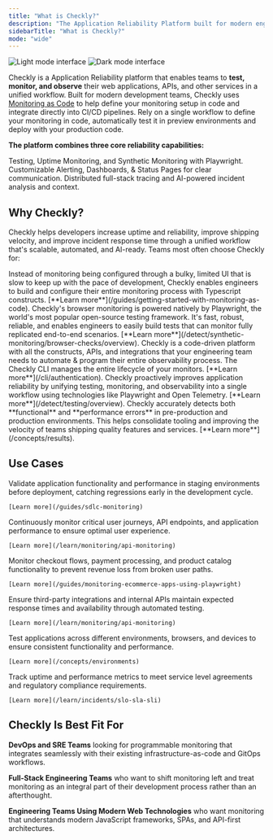 ```yaml
---
title: "What is Checkly?"
description: "The Application Reliability Platform built for modern engineering teams."
sidebarTitle: "What is Checkly?"
mode: "wide"
---
```

<div className="max-w-xl mx-auto">
<Frame>
<img
  className="block dark:hidden"
  src="/images/welcome-img-light.png"
  alt="Light mode interface"
/>
<img
  className="hidden dark:block"
  src="/images/welcome-img-dark.png"
  alt="Dark mode interface"
/>
</Frame>
</div>

Checkly is a Application Reliability platform that enables teams to **test, monitor, and observe** their web applications, APIs, and other services in a unified workflow. Built for modern development teams, Checkly uses [Monitoring as Code](/guides/getting-started-with-monitoring-as-code) to help define your monitoring setup in code and integrate directly into CI/CD pipelines. Rely on a single workflow to define your monitoring in code, automatically test it in preview environments and deploy with your production code.

**The platform combines three core reliability capabilities:**

<CardGroup cols={3}>

<Card title="Detect"  href="/detect/overview" icon="radar">
Testing, Uptime Monitoring, and Synthetic Monitoring with Playwright.
</Card>

<Card title="Communicate"  href="/communicate/overview" icon="bell">
Customizable Alerting, Dashboards, & Status Pages for clear communication.
</Card>

<Card title="Resolve"  href="/resolve/overview" icon="brain">
Distributed full-stack tracing and AI-powered incident analysis and context.
</Card>

</CardGroup>

## Why Checkly?

Checkly helps developers increase uptime and reliability, improve shipping velocity, and improve incident response time through a unified workflow that's scalable, automated, and AI-ready. Teams most often choose Checkly for:

<CardGroup cols={1}>

<Card title="Monitoring as Code"  horizontal>
Instead of monitoring being configured through a bulky, limited UI that is slow to keep up with the pace of development, Checkly enables engineers to build and configure their entire monitoring process with Typescript constructs.
[**Learn more**](/guides/getting-started-with-monitoring-as-code).
</Card>

<Card title="Native end-to-end reliability with Playwright"  horizontal>
Checkly's browser monitoring is powered natively by Playwright, the world's most popular open-source testing framework. It's fast, robust, reliable, and enables engineers to easily build tests that can monitor fully replicated end-to-end scenarios.
[**Learn more**](/detect/synthetic-monitoring/browser-checks/overview).
</Card>

<Card title="Delightful Developer Experience"  horizontal>
Checkly is a code-driven platform with all the constructs, APIs, and integrations that your engineering team needs to automate & program their entire observability process. The Checkly CLI manages the entire lifecycle of your monitors.
[**Learn more**](/cli/authentication).
</Card>

<Card title="Unified Testing, Monitoring, Tracing, and Incident Management"  horizontal>
Checkly proactively improves application reliability by unifying testing, monitoring, and observability into a single workflow using technologies like Playwright and Open Telemetry.
[**Learn more**](/detect/testing/overview).
</Card>

<Card title="Reliable Functional and Performance Error Detection" horizontal>
Checkly accurately detects both **functional** and **performance errors** in pre-production and production environments. This helps consolidate tooling and improving the velocity of teams shipping quality features and services.
[**Learn more**](/concepts/results).
</Card>

</CardGroup>

## Use Cases

  <Accordion title="Pre-Production Testing">
    Validate application functionality and performance in staging environments before deployment, catching regressions early in the development cycle.

    [Learn more](/guides/sdlc-monitoring)
  </Accordion>

  <Accordion title="Production Monitoring">
    Continuously monitor critical user journeys, API endpoints, and application performance to ensure optimal user experience.

    [Learn more](/learn/monitoring/api-monitoring)
  </Accordion>

  <Accordion title="Transaction Monitoring">
    Monitor checkout flows, payment processing, and product catalog functionality to prevent revenue loss from broken user paths.

    [Learn more](/guides/monitoring-ecommerce-apps-using-playwright)
  </Accordion>

  <Accordion title="API Reliability">
    Ensure third-party integrations and internal APIs maintain expected response times and availability through automated testing.

    [Learn more](/learn/monitoring/api-monitoring)
  </Accordion>

  <Accordion title="Multi-Environment Validation">
    Test applications across different environments, browsers, and devices to ensure consistent functionality and performance.

    [Learn more](/concepts/environments)
  </Accordion>

  <Accordion title="Compliance and SLA Monitoring">
    Track uptime and performance metrics to meet service level agreements and regulatory compliance requirements.

    [Learn more](/learn/incidents/slo-sla-sli)
  </Accordion>

## Checkly Is Best Fit For
**DevOps and SRE Teams** looking for programmable monitoring that integrates seamlessly with their existing infrastructure-as-code and GitOps workflows.

**Full-Stack Engineering Teams** who want to shift monitoring left and treat monitoring as an integral part of their development process rather than an afterthought.

**Engineering Teams Using Modern Web Technologies** who want monitoring that understands modern JavaScript frameworks, SPAs, and API-first architectures.
